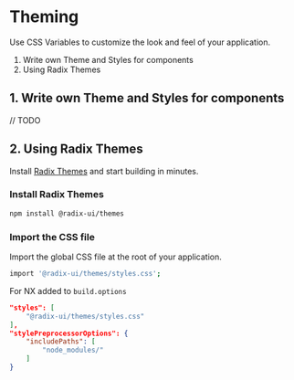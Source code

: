 
<Meta title="Overview/Theming" />

# Theming

Use CSS Variables to customize the look and feel of your application.

1. Write own Theme and Styles for components
2. Using Radix Themes

## 1. Write own Theme and Styles for components

// TODO

## 2. Using Radix Themes

Install [Radix Themes](https://www.radix-ui.com/themes/docs/overview/getting-started) and start building in minutes.

### Install Radix Themes

```bash
npm install @radix-ui/themes
```

### Import the CSS file

Import the global CSS file at the root of your application.

```bash
import '@radix-ui/themes/styles.css';
```

For NX added to `build.options`

```JSON
"styles": [
    "@radix-ui/themes/styles.css"
],
"stylePreprocessorOptions": {
    "includePaths": [
        "node_modules/"
    ]
}
```
